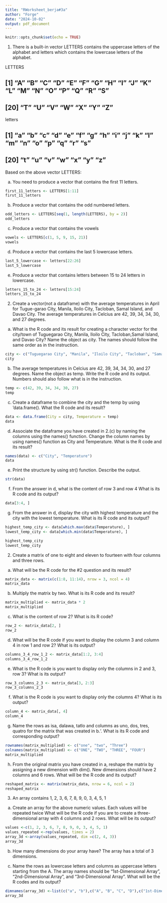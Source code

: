 ```yaml
---
title: "RWorksheet_berja#3a"
author: "Forge"
date: "2024-10-02"
output: pdf_document
---
```


```r
knitr::opts_chunk$set(echo = TRUE)
```

1. There is a built-in vector LETTERS contains the uppercase letters of the alphabet
and letters which contains the lowercase letters of the alphabet.

LETTERS

## [1] "A" "B" "C" "D" "E" "F" "G" "H" "I" "J" "K" "L" "M" "N" "O" "P" "Q" "R" "S"
## [20] "T" "U" "V" "W" "X" "Y" "Z"


letters

## [1] "a" "b" "c" "d" "e" "f" "g" "h" "i" "j" "k" "l" "m" "n" "o" "p" "q" "r" "s"
## [20] "t" "u" "v" "w" "x" "y" "z"



Based on the above vector LETTERS:

a. You need to produce a vector that contains the first 11 letters.

```r

first_11_letters <- LETTERS[1:11]
first_11_letters
```

b. Produce a vector that contains the odd numbered letters.
```r
odd_letters <- LETTERS[seq(1, length(LETTERS), by = 2)]
odd_letters
```

c. Produce a vector that contains the vowels
```r
vowels <- LETTERS[c(1, 5, 9, 15, 21)]  
vowels
```

d. Produce a vector that contains the last 5 lowercase letters.
```r
last_5_lowercase <- letters[22:26]
last_5_lowercase
```
\pagebreak
e. Produce a vector that contains letters between 15 to 24 letters in lowercase.
```r
letters_15_to_24 <- letters[15:24]
letters_15_to_24
```



2. Create a vector(not a dataframe) with the average temperatures in April for Tugue-garao City, Manila, Iloilo City, Tacloban, Samal Island, and Davao City. The average temperatures in Celcius are 42, 39, 34, 34, 30, and 27 degrees.


a. What is the R code and its result for creating a character vector for the city/town of Tuguegarao City, Manila, Iloilo City, Tacloban,Samal Island, and Davao City? Name the object as city. The names should follow the same order as in the instruction.
```r
city <- c("Tuguegarao City", "Manila", "Iloilo City", "Tacloban", "Samal Island", "Davao City")
city
```

b. The average temperatures in Celcius are 42, 39, 34, 34, 30, and 27 degrees.
Name the object as temp. Write the R code and its output. Numbers should also follow
what is in the instruction.
```r
temp <- c(42, 39, 34, 34, 30, 27)
temp
```


c. Create a dataframe to combine the city and the temp by using ‘data.frame(). What
the R code and its result?
```r
data <- data.frame(City = city, Temperature = temp)
data
```


d. Associate the dataframe you have created in 2.(c) by naming the columns using
the names() function. Change the column names by using names() function as City and
Temperature. What is the R code and its result?
```r
names(data) <- c("City", "Temperature")
data
```

\pagebreak
e. Print the structure by using str() function. Describe the output.
```r
str(data)
```


f. From the answer in d, what is the content of row 3 and row 4 What is its R code and
its output?
```r
data[3:4, ]
```


g. From the answer in d, display the city with highest temperature and the city with
the lowest temperature. What is its R code and its output?
```r
highest_temp_city <- data[which.max(data$Temperature), ]
lowest_temp_city <- data[which.min(data$Temperature), ]

highest_temp_city
lowest_temp_city
```


2. Create a matrix of one to eight and eleven to fourteen with four columns and three
rows.

a. What will be the R code for the #2 question and its result?
```r
matrix_data <- matrix(c(1:8, 11:14), nrow = 3, ncol = 4)
matrix_data
```


b. Multiply the matrix by two. What is its R code and its result?
```r
matrix_multiplied <- matrix_data * 2
matrix_multiplied
```


c. What is the content of row 2? What is its R code?
```r
row_2 <- matrix_data[2, ]
row_2
```

\pagebreak
d. What will be the R code if you want to display the column 3 and column 4 in row 1
and row 2? What is its output?
```r
columns_3_4_row_1_2 <- matrix_data[1:2, 3:4]
columns_3_4_row_1_2
```


e. What is the R code is you want to display only the columns in 2 and 3, row 3? What
is its output?
```r
row_3_columns_2_3 <- matrix_data[3, 2:3]
row_3_columns_2_3
```

f. What is the R code is you want to display only the columns 4? What is its output?
```r
column_4 <- matrix_data[, 4]
column_4
```


g. Name the rows as isa, dalawa, tatlo and columns as uno, dos, tres, quatro
for the matrix that was created in b.‘. What is its R code and corresponding output?
```r
rownames(matrix_multiplied) <- c("one", "two", "Three")
colnames(matrix_multiplied) <- c("ONE", "TWO", "THREE", "FOUR")
matrix_multiplied
```


h. From the original matrix you have created in a, reshape the matrix by assigning a
new dimension with dim(). New dimensions should have 2 columns and 6 rows. What will
be the R code and its output?
```r
reshaped_matrix <- matrix(matrix_data, nrow = 6, ncol = 2)
reshaped_matrix
```


3. An array contains 1, 2, 3, 6, 7, 8, 9, 0, 3, 4, 5, 1
\pagebreak
a. Create an array for the above numeric values. Each values will be repeated twice
What will be the R code if you are to create a three-dimensional array with 4 columns and
2 rows. What will be its output?
```r
values <-c(1, 2, 3, 6, 7, 8, 9, 0, 3, 4, 5, 1)
values_repeated <-rep(values, times = 2)
array_3d <-array(values_repeated, dim =c(2, 4, 3))
array_3d
```

b. How many dimensions do your array have?
The array has a total of 3 dimensions.


c. Name the rows as lowercase letters and columns as uppercase letters starting from
the A. The array names should be “1st-Dimensional Array”, “2nd-Dimensional Array”, and
“3rd-Dimensional Array”. What will be the R codes and its output?
```r
dimnames(array_3d) <-list(c("a", "b"),c("A", "B", "C", "D"),c("1st-Dimensional Array", "2nd-Dimensional Array", "3rd-Dimensional Array")) 
array_3d
```












